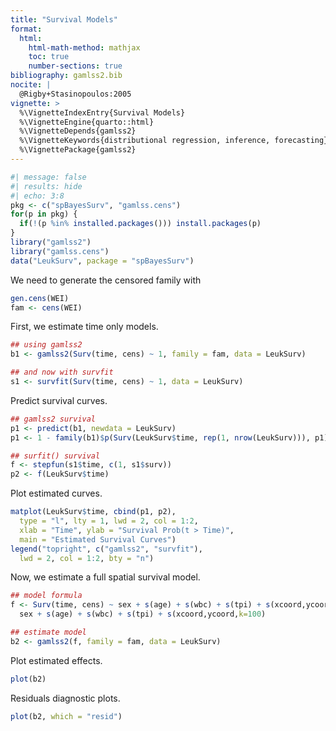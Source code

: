 ```yaml
---
title: "Survival Models"
format: 
  html:
    html-math-method: mathjax
    toc: true
    number-sections: true
bibliography: gamlss2.bib
nocite: |
  @Rigby+Stasinopoulos:2005
vignette: >
  %\VignetteIndexEntry{Survival Models}
  %\VignetteEngine{quarto::html}
  %\VignetteDepends{gamlss2}
  %\VignetteKeywords{distributional regression, inference, forecasting}
  %\VignettePackage{gamlss2}
---
```


```r
#| message: false
#| results: hide
#| echo: 3:8
pkg <- c("spBayesSurv", "gamlss.cens")
for(p in pkg) {
  if(!(p %in% installed.packages())) install.packages(p)
}
library("gamlss2")
library("gamlss.cens")
data("LeukSurv", package = "spBayesSurv")
```

We need to generate the censored family with

```r
gen.cens(WEI)
fam <- cens(WEI)
```

First, we estimate time only models.
```r
## using gamlss2
b1 <- gamlss2(Surv(time, cens) ~ 1, family = fam, data = LeukSurv)

## and now with survfit
s1 <- survfit(Surv(time, cens) ~ 1, data = LeukSurv)
```

Predict survival curves.

```r
## gamlss2 survival
p1 <- predict(b1, newdata = LeukSurv)
p1 <- 1 - family(b1)$p(Surv(LeukSurv$time, rep(1, nrow(LeukSurv))), p1)

## surfit() survival
f <- stepfun(s1$time, c(1, s1$surv))
p2 <- f(LeukSurv$time)
```

Plot estimated curves.

```r
matplot(LeukSurv$time, cbind(p1, p2),
  type = "l", lty = 1, lwd = 2, col = 1:2,
  xlab = "Time", ylab = "Survival Prob(t > Time)",
  main = "Estimated Survival Curves")
legend("topright", c("gamlss2", "survfit"),
  lwd = 2, col = 1:2, bty = "n")
```

Now, we estimate a full spatial survival model.

```r
## model formula
f <- Surv(time, cens) ~ sex + s(age) + s(wbc) + s(tpi) + s(xcoord,ycoord,k=100) |
  sex + s(age) + s(wbc) + s(tpi) + s(xcoord,ycoord,k=100)

## estimate model
b2 <- gamlss2(f, family = fam, data = LeukSurv)
```

Plot estimated effects.

```r
plot(b2)
```

Residuals diagnostic plots.

```r
plot(b2, which = "resid")
```

